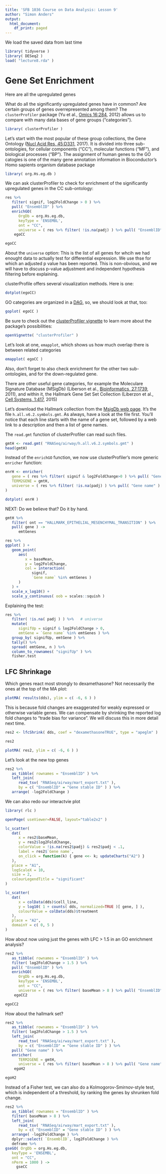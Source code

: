 ```yaml
---
title: 'SFB 1036 Course on Data Analysis: Lesson 9'
author: "Simon Anders"
output:
  html_document:
    df_print: paged
---
```


We load the saved data from last time

```r
library( tidyverse )
library( DESeq2 )
load( "lecture8.rda" )
```
   
# Gene Set Enrichment

Here are all the upregulated genes


What do all the significantly upregulated genes have in common? Are certain groups of genes
overrepresented among them? The `clusterProfiler` package (Yu et al., [Omics 16:284](http://doi.org/10.1089/omi.2011.0118), 2012) allows us to compare with many data bases of gene
groups ("categories"). 
```r
library( clusterProfiler )
```

Let's start with the most popular of these group collections, the Gene Ontology ([Nucl Acid Res, 45:D331](http://doi.org/10.1093/nar/gkw1108), 2017). It is divided into three sub-ontologies, for
cellular components ("CC"), molecular functions ("MF"), and biological processes ("BP"). The assignment
of human genes to the GO catogies is one of the many gene annotation information in Bioconductor's
Homo sapients organism database package

```r
library( org.Hs.eg.db )
```

We can ask clusterProfiler to check for enrichment of the significantly upregulated genes in the
CC sub-ontology:

```r
res %>%
   filter( signif, log2FoldChange > 0 ) %>%
   pull( "EnsemblID" ) %>%
   enrichGO(
      OrgDb = org.Hs.eg.db,
      keyType = 'ENSEMBL',
      ont = "CC",
      universe = ( res %>% filter( !is.na(padj) ) %>% pull( "EnsemblID" ) ) ) ->
    egoCC

egoCC
```

About the `universe` option: This is the list of all genes for whcih we had enought data to actually test for differential expression. We use thse for which an adjusted p value has been reported. This
is non-obvious, and we will have to discuss p-value adjustment and independent hypothesis filtering before explaining.

clusterProfile offers several visualization methods. Here is one:

```r
dotplot(egoCC)
```

GO categories are organized in a [DAG](https://en.wikipedia.org/wiki/Directed_acyclic_graph), so, we should look at that, too:

```r
goplot( egoCC )
```

Be sure to check out the [clusterProfiler vignette](https://www.bioconductor.org/packages/release/bioc/vignettes/clusterProfiler/inst/doc/clusterProfiler.html) to learn more about the package's possibilities:

```r
openVignette( "clusterProfiler" )
```

Let's look at one, `emapplot`, which shows us how much overlap there is between related categories

```r
emapplot( egoCC )
```

Also, don't forget to also check enrichment for the other two sub-ontologies, and for
the down-regulated gene.

There are other useful gene categories, for example the Moleculare Signature Database (MSigDb) (Liberson et al., [Bioinformatics, 27:1739](https://doi.org/10.1093/bioinformatics/btr260), 2011), and within it,
the Hallmark Gene Set Set Collection (Liberzon et al., [Cell Systems, 1:417](https://doi.org/10.1016/j.cels.2015.12.004), 2015)

Let's download the Hallmark collection from the [MsigDb web page](http://software.broadinstitute.org/gsea/msigdb/collections.jsp). It's the file `h.all.v6.2.symbols.gmt`. As always, have a look at the file first. You'll notice that each line starts with the name of a gene set, followed by a web link to a description and then a list of gene names.

The `read.gmt` function  of clusterProfiler can read such files.

```r
gmtH <- read.gmt( "RNASeq/airway/h.all.v6.2.symbols.gmt" )
head(gmtH)
```

Instead of the `enrichGO` function, we now use clusterProfiler's more generic `enricher` function:

```r
enrH <- enricher(
   gene = ( res %>% filter( signif & log2FoldChange>0 ) %>% pull( "Gene name" ) ),
   TERM2GENE = gmtH,
   universe = ( res %>% filter( !is.na(padj) ) %>% pull( "Gene name" ) )
)

dotplot( enrH )
```

NEXT: Do we believe that? Do it by hand.

```r
gmtH %>%
   filter( ont == "HALLMARK_EPITHELIAL_MESENCHYMAL_TRANSITION" ) %>%
   pull( gene ) ->
      emtGenes
```

```r
res %>%
ggplot( ) +
   geom_point(
      aes(
         x = baseMean,
         y = log2FoldChange,
         col = interaction(
            signif,
            `Gene name` %in% emtGenes )
      )
   ) +
   scale_x_log10() +
   scale_y_continuous( oob = scales::squish )
```

Explaining the test:

```r
res %>%
   filter( !is.na( padj ) ) %>%   # universe
   mutate( 
      signifUp = signif & log2FoldChange > 0,
      emtGene = `Gene name` %in% emtGenes ) %>%
   group_by( signifUp, emtGene ) %>%
   tally() %>%
   spread( emtGene, n ) %>%
   column_to_rownames( "signifUp" ) %>%
   fisher.test
```

## LFC Shrinkage

Which genes react most strongly to dexamethasone? Not necessarily the ones at the top of the MA plot:

```r
plotMA( results(dds), ylim = c( -6, 6 ) )
```

This is because fold changes are exaggerated for weakly expressed or otherwise variable genes. We can
compensate by shrinking the reported log fold changes to "trade bias for variance". We will discuss this in more
detail next time.

```r
res2 <- lfcShrink( dds, coef = "dexamethasoneTRUE", type = "apeglm" )

res2
```
```r
plotMA( res2, ylim = c( -6, 6 ) )
```

Let's look at the new top genes

```r
res2 %>%
   as_tibble( rownames = "EnsemblID" ) %>%
   left_join( 
      read_tsv( "RNASeq/airway/mart_export.txt" ),
      by = c( "EnsemblID" = "Gene stable ID" ) ) %>%
   arrange( -log2FoldChange )
```

We can also redo our interactvie plot

```r
library( rlc )

openPage( useViewer=FALSE, layout="table2x2" )

lc_scatter(
   dat(
      x = res2$baseMean,
      y = res2$log2FoldChange,
      colorValue = !is.na(res2$padj) & res2$padj < .1,
      label = res2$`Gene name`,
      on_click = function(k) { gene <<- k; updateCharts("A2") }
   ),
   place = "A1",
   logScaleX = 10,
   size = 2,
   colourLegendTitle = "significant"
)

lc_scatter(
   dat(
      x = colData(dds)$cell_line,
      y = log10( 1 + counts( dds, normalized=TRUE )[ gene, ] ),
      colourValue = colData(dds)$treatment
   ),
   place = "A2",
   domainY = c( 0, 5 )
)
```

How about now using just the genes with LFC > 1.5 in an GO enrichment analysis?

```r
res2 %>%
   as_tibble( rownames = "EnsemblID" ) %>%
   filter( log2FoldChange > 1.5 ) %>%
   pull( "EnsemblID" ) %>%
   enrichGO(
      OrgDb = org.Hs.eg.db,
      keyType = 'ENSEMBL',
      ont = "CC",
      universe = ( res %>% filter( baseMean > 8 ) %>% pull( "EnsemblID" ) ) ) ->
    egoCC2

egoCC2
```

How about the hallmark set?

```r
res2 %>%
   as_tibble( rownames = "EnsemblID" ) %>%
   filter( log2FoldChange > 1.5 ) %>%
   left_join( 
      read_tsv( "RNASeq/airway/mart_export.txt" ),
      by = c( "EnsemblID" = "Gene stable ID" ) ) %>%
   pull( "Gene name" ) %>%
   enricher(
      TERM2GENE = gmtH,
      universe = ( res %>% filter( baseMean > 8 ) %>% pull( "Gene name" ) ) ) ->
    egoH2

egoH2
```

Instead of a Fisher test, we can also do a Kolmogorov-Smirnov-style test,
which is independent of a threshold, by ranking the genes by shrunken fold change.

```r
res2 %>%
   as_tibble( rownames = "EnsemblID" ) %>%
   filter( baseMean > 8 ) %>%
   left_join( 
      read_tsv( "RNASeq/airway/mart_export.txt" ),
      by = c( "EnsemblID" = "Gene stable ID" ) ) %>%
   arrange( -log2FoldChange ) %>%
   dplyr::select( `EnsemblID`, log2FoldChange ) %>%
   deframe %>%
gseGO( OrgDb = org.Hs.eg.db,
   keyType = 'ENSEMBL',
   ont = "CC",
   nPerm = 1000 ) ->
     gseCC
```
